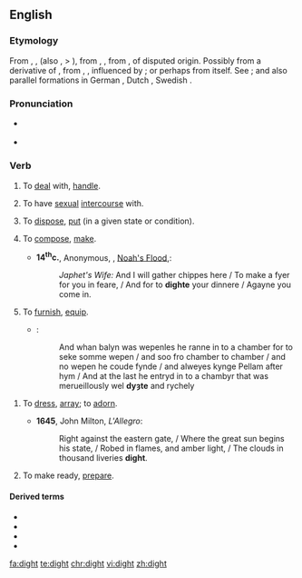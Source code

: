 ==English==

===Etymology===
From {{inh|en|enm|dighten}}, {{m|enm|dihten}}, (also {{m|enm|dyten}}, > {{l|en|dite}}), from {{inh|en|ang|dihtan}}, {{m|ang|dihtian||to set in order; dispose; arrange; appoint; direct; compose}}, from {{inh|en|gem-pro|*dihtōną||to compose; invent}}, of disputed origin. Possibly from a derivative of {{inh|en|gem-pro|*dīkaną||to arrange; create; perform}}, from {{inh|en|ine-pro|*dʰeyǵ-}}, {{m|ine-pro|*dʰeyǵʰ-||to knead; shape; mold; build}}, influenced by {{cog|la|dictāre}}; or perhaps from {{etyl|la|en}} {{m|la|dictāre||to dictate}} itself. See {{m|en|dictate}}; and also parallel formations in German {{m|de|dichten}}, Dutch {{m|nl|dichten}}, Swedish {{m|sv|dikta}}.

===Pronunciation===
* {{a|US|UK}} {{IPA|/daɪt/|lang=en}}
* {{rhymes|aɪt|lang=en}}

===Verb===
{{en-verb|dights|dighting|dight|past2=dighted}}

# {{lb|en|obsolete|transitive}} To [[deal]] with, [[handle]].
# {{lb|en|obsolete|transitive}} To have [[sexual]] [[intercourse]] with.
# {{lb|en|obsolete|transitive}} To [[dispose]], [[put]] (in a given state or condition).
# {{lb|en|obsolete|transitive}} To [[compose]], [[make]].
#* '''14<sup>th</sup>c.''', Anonymous, ''{{w|The Chester Mystery Plays}}'', [http://machias.edu/faculty/necastro/drama/chester/play_03.html Noah's Flood],:
#*: ''Japhet's Wife:'' And I will gather chippes here / To make a fyer for you in feare, / And for to '''dighte''' your dinnere / Agayne you come in.
# {{lb|en|archaic|transitive}} To [[furnish]], [[equip]].
#* {{RQ:Mlry MrtDrthr|4.15|2|II|xv}}:
#*: And whan balyn was wepenles he ranne in to a chamber for to seke somme wepen / and soo fro chamber to chamber / and no wepen he coude fynde / and alweyes kynge Pellam after hym / And at the last he entryd in to a chambyr that was merueillously wel '''dyȝte''' and rychely
<!--Prior quote:#*:And at the last he entryd in to a chambyr that was merueillously wel '''dyzte''' and rychely, and a bedde arayed with clothe of gold-->
# {{lb|en|archaic|transitive}} To [[dress]], [[array]]; to [[adorn]].
#* '''1645''', John Milton, ''L'Allegro'':
#*: Right against the eastern gate, / Where the great sun begins his state, / Robed in flames, and amber light, / The clouds in thousand liveries '''dight'''{{nb...}}.
# {{lb|en|archaic|transitive}} To make ready, [[prepare]].

====Derived terms====
* {{l|en|dighter}}
* {{l|en|adight}}
* {{l|en|bedight}}
* {{l|en|misdight}}

[[fa:dight]]
[[te:dight]]
[[chr:dight]]
[[vi:dight]]
[[zh:dight]]